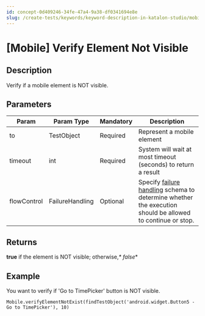 ```yaml
---
id: concept-0d409246-34fe-47a4-9a38-df0341694e8e
slug: /create-tests/keywords/keyword-description-in-katalon-studio/mobile-keywords/mobile-verify-element-not-visible
---
```


# \[Mobile\] Verify Element Not Visible

## Description

Verify if a mobile element is NOT visible.

## Parameters

<table><tr><th>Param</th><th>Param Type</th><th>Mandatory</th><th>Description</th></tr><tbody><tr><td>to</td><td>TestObject</td><td>Required</td><td>Represent a mobile element</td></tr><tr><td>timeout</td><td>int</td><td>Required</td><td>System will wait at most timeout (seconds) to return a result</td></tr><tr><td>flowControl</td><td>FailureHandling</td><td>Optional</td><td>Specify <a href="/maintain/configure-failure-handling-settings-in-katalon-studio" >failure handling</a> schema to determine whether the execution should be allowed to continue or stop.</td></tr></tbody></table>

## Returns

**true** if the element is NOT visible; otherwise,*\* false*\*

## Example

You want to verify if 'Go to TimePicker' button is NOT visible.

```
Mobile.verifyElementNotExist(findTestObject('android.widget.Button5 - Go to TimePicker'), 10)

```